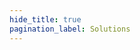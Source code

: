 ```yaml
---
hide_title: true
pagination_label: Solutions
---
```



<FeatureIcon src={javascript} alt="Solutions" title="Solutions" />
<LinkList
  srcList={[
    {
      title: "获取文件类型",
      link: "/docs/front-end/javascript/solutions/get-document-file-type",
      src: javascript,
      alt: "获取文件类型",
    },
  ]}
/>
